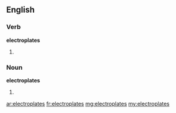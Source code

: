 ==English==
===Verb===
'''electroplates'''
#{{third-person singular of|electroplate}}

===Noun===
'''electroplates'''
#{{plural of|electroplate}}

[[ar:electroplates]]
[[fr:electroplates]]
[[mg:electroplates]]
[[my:electroplates]]